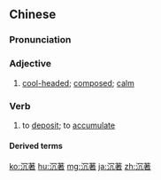 {{also|沉着}}
==Chinese==
{{zh-forms|s=沉着}}

===Pronunciation===
{{zh-pron
|m=chénzhuó
|c=cam4 zoek6
|mn=tîm-tio̍k/tîm-chia̍k
|ma=y
|cat=a,v
}}

===Adjective===
{{zh-adj}}

# [[cool-headed]]; [[composed]]; [[calm]]

===Verb===
{{zh-verb}}

# {{lb|zh|medicine}} to [[deposit]]; to [[accumulate]]

====Derived terms====
{{zh-der|色素沉著/色素沉着}}

{{zh-cat|Advanced}}

[[ko:沉著]]
[[hu:沉著]]
[[mg:沉著]]
[[ja:沉著]]
[[zh:沉著]]